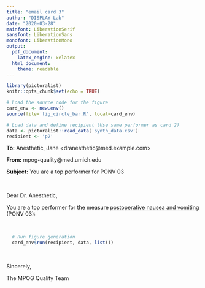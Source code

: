 ```yaml
---
title: "email card 3"
author: "DISPLAY Lab"
date: "2020-03-28"
mainfont: LiberationSerif
sansfont: LiberationSans
monofont: LiberationMono
output: 
  pdf_document:
    latex_engine: xelatex
  html_document:
    theme: readable
---
```


```r
library(pictoralist)
knitr::opts_chunk$set(echo = TRUE)

# Load the source code for the figure
card_env <- new.env()
source(file='fig_circle_bar.R', local=card_env)

# Load data and define recipient (Use same performer as card 2)
data <- pictoralist::read_data('synth_data.csv')
recipient <- 'p2'
```

**To:** Anesthetic, Jane \<dranesthetic@med.example.com\>

**From:** mpog-quality@med.umich.edu

**Subject:** You are a top performer for PONV 03

\  
\  

Dear Dr. Anesthetic,

You are a top performer for the measure [postoperative nausea and vomiting](https://mpog.org/files/quality/measures/ponv-03_spec.pdf) (PONV 03):

\ 

```r
  # Run figure generation
  card_env$run(recipient, data, list())
```

\  

Sincerely,

The MPOG Quality Team
